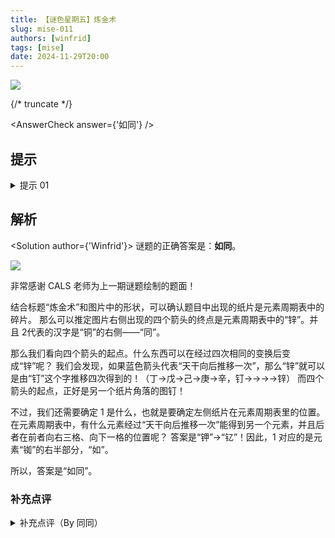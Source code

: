 ```yaml
---
title: 【谜色星期五】炼金术
slug: mise-011
authors: [winfrid]
tags: [mise]
date: 2024-11-29T20:00
---
```


![](./mise-011.assets/mise-011.webp)

{/* truncate */}

<AnswerCheck answer={'如同'} />

## 提示

<details>
    <summary>提示 01</summary>

    这些纸片都是元素周期表的碎片。
    蓝色箭头代表了汉字之间的转换关系，你要推测出这种关系，以此来定位左侧的纸片在元素周期表中所在的位置。

</details>

## 解析

<Solution author={'Winfrid'}>
谜题的正确答案是：**如同**。

![](./mise-011.assets/mise-011-sol.webp)

非常感谢 CALS 老师为上一期谜题绘制的题面！

结合标题“炼金术”和图片中的形状，可以确认题目中出现的纸片是元素周期表中的碎片。
那么可以推定图片右侧出现的四个箭头的终点是元素周期表中的“锌”。并且 2代表的汉字是“铜”的右侧——“同”。

那么我们看向四个箭头的起点。什么东西可以在经过四次相同的变换后变成“锌”呢？
我们会发现，如果蓝色箭头代表“天干向后推移一次”，那么“锌”就可以是由“钉”这个字推移四次得到的！（丁→戊→己→庚→辛，钉→→→→锌）
而四个箭头的起点，正好是另一个纸片角落的图钉！

不过，我们还需要确定 1 是什么，也就是要确定左侧纸片在元素周期表里的位置。
在元素周期表中，有什么元素经过“天干向后推移一次”能得到另一个元素，并且后者在前者向右三格、向下一格的位置呢？
答案是“钾”→“钇”！因此，1 对应的是元素“铷”的右半部分，“如”。

所以，答案是“如同”。

</Solution>

### 补充点评

<details>
    <summary>补充点评（By 同同）</summary>

    这可能算是谜色星期五的第一道序列题。序列题也是日谜小题的常见题型。
    常见的序列有月份、生肖、周期表、天干地支、数字、字母表等等，例如这道题就综合使用了天干和周期表。
    之所以出现频率较低可能是因为：常见序列使用过于频繁，相对而言难以出彩；而使用非常规序列可能又显得刻意，或者需要过多前置知识。
    这一次综合使用列表的特色是使用了看上去只是题目背景的图钉的“钉”字。虽然不是元素周期表中的元素，但却恰好能符合本题的规律。
    以及，“钾”和“钇”两元素竟然在周期表距离这么近的位置。希望这样的设计能足够有趣。

    顺便一提，仔细想来，除了本题涉及到的这些字以外，金字旁加天干就几乎没有其他的常用字了。

    上期答案示例的“周期”当然是指元素周期表和序列的主题。
    “炼金术”除了指向元素之外，还有指向“答案提取需要将相应位置的元素删去（炼去）金字旁”的含义。
    之所以有这样的考量，是因为我提出意见认为原题目的答案提取可能不够清晰。
    如果在数字 1 和 2 左侧，也就是字对应方格的竖直中线处作虚线分割，呈现效果应该会更好。
    不过题目作者认为没有必要，那只好尊重作者的想法了。

    <center>
        ![](./mise-011.assets/mise-011-meme-1.webp)
        <ImgCaption>比如可能会出现这样的答案。也许很符合题目作者的趣味？</ImgCaption>
    </center>

</details>
